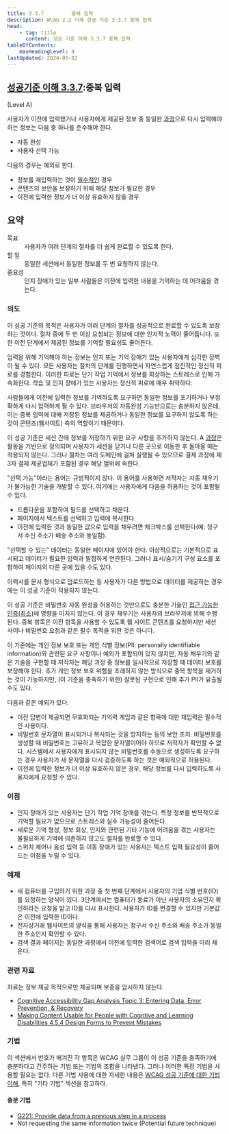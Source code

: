 ```yaml
---
title: 3.3.7         중복 입력
description: WCAG 2.2 이해 성공 기준 3.3.7 중복 입력
head:
    - tag: title
      content: 성공 기준 이해 3.3.7 중복 입력
tableOfContents:
    maxHeadingLevel: 4
lastUpdated: 2024-05-02
---
```



## [성공기준 이해 3.3.7](https://w3.org/TR/WCAG22#redundant-entry):중복 입력 

(Level A)

<Card title="성공 기준(SC)"></Card>

사용자가 이전에 입력했거나 사용자에게 제공된 정보 중 동일한 [과정](../../../glossary/process)으로 다시 입력해야 하는 정보는 다음 중 하나를 준수해야 한다.

*   자동 완성
*   사용자 선택 가능

다음의 경우는 예외로 한다.

*   정보를 재입력하는 것이 [필수적인](../../../glossary/essential) 경우
*   콘텐츠의 보안을 보장하기 위해 해당 정보가 필요한 경우
*   이전에 입력한 정보가 더 이상 유효하지 않을 경우

## 요약

<dl>
<dt>목표</dt>
<dd>사용자가 여러 단계의 절차를 더 쉽게 완료할 수 있도록 한다.</dd>
<dt>할 일</dt>
<dd>동일한 세션에서 동일한 정보를 두 번 요청하지 않는다.</dd>
<dt>중요성</dt>
<dd>인지 장애가 있는 일부 사람들은 이전에 입력한 내용을 기억하는 데 어려움을 겪는다.</dd>
</dl>

### 의도

이 성공 기준의 목적은 사용자가 여러 단계의 절차를 성공적으로 완료할 수 있도록 보장하는 것이다. 절차 중에 두 번 이상 요청되는 정보에 대한 인지적 노력이 줄어듭니다. 또한 이전 단계에서 제공된 정보를 기억할 필요성도 줄어든다.

입력을 위해 기억해야 하는 정보는 인지 또는 기억 장애가 있는 사용자에게 심각한 장벽이 될 수 있다. 모든 사용자는 절차의 단계를 진행하면서 자연스럽게 점진적인 정신적 피로를 경험한다. 이러한 피로는 단기 작업 기억에서 정보를 회상하는 스트레스로 인해 가속화한다. 학습 및 인지 장애가 있는 사용자는 정신적 피로에 매우 취약하다.

사람들에게 이전에 입력한 정보를 기억하도록 요구하면 동일한 정보를 포기하거나 부정확하게 다시 입력하게 될 수 있다. 브라우저의 자동완성 기능만으로는 충분하지 않은데, 이는 중복 입력에 대해 저장된 정보를 제공하거나 동일한 정보를 요구하지 않도록 하는 것이 콘텐츠(웹사이트) 측의 역할이기 때문이다.

이 성공 기준은 세션 간에 정보를 저장하기 위한 요구 사항을 추가하지 않는다. A [과정](../../../glossary/process)은 활동을 기반으로 정의되며 사용자가 세션을 닫거나 다른 곳으로 이동한 후 돌아올 때는 적용되지 않는다. 그러나 절차는 여러 도메인에 걸쳐 실행될 수 있으므로 결제 과정에 제3자 결제 제공업체가 포함된 경우 해당 범위에 속한다.

"선택 가능"이라는 용어는 규범적이지 않다. 이 용어를 사용하면 저작자는 자동 채우기가 불가능한 기술을 개발할 수 있다. 여기에는 사용자에게 다음을 허용하는 것이 포함될 수 있다.

*   드롭다운을 포함하여 필드를 선택하고 채운다.
*   페이지에서 텍스트를 선택하고 입력에 복사한다.
*   이전에 입력한 것과 동일한 값으로 입력을 채우려면 체크박스를 선택한다(예: 청구서 수신 주소가 배송 주소와 동일함).

"선택할 수 있는" 데이터는 동일한 페이지에 있어야 한다. 이상적으로는 기본적으로 표시되고 데이터가 필요한 입력과 밀접하게 연관된다. 그러나 표시/숨기기 구성 요소를 포함하여 페이지의 다른 곳에 있을 수도 있다.

이력서를 문서 형식으로 업로드하는 등 사용자가 다른 방법으로 데이터를 제공하는 경우에는 이 성공 기준이 적용되지 않는다.

이 성공 기준은 비밀번호 자동 완성을 허용하는 것만으로도 충분한 기술인 [접근 가능한 인증(최소)](accessible-authentication-minimum.html)에 영향을 미치지 않는다. 이 경우 채우기는 사용자의 브라우저에 의해 수행된다. 중복 항목은 이전 항목을 사용할 수 있도록 웹 사이트 콘텐츠를 요청하지만 세션 사이나 비밀번호 요청과 같은 필수 목적을 위한 것은 아니다.

이 기준에는 개인 정보 보호 또는 개인 식별 정보(PII: personally identifiable information)와 관련된 요구 사항이나 예외가 포함되어 있지 않지만, 자동 채우기와 같은 기술을 구현할 때 저작자는 해당 과정 중 정보를 일시적으로 저장할 때 데이터 보호를 보장해야 한다. 추가 개인 정보 보호 위험을 초래하지 않는 방식으로 중복 항목을 제거하는 것이 가능하지만, (이 기준을 충족하기 위한) 잘못된 구현으로 인해 추가 PII가 유출될 수도 있다.

다음과 같은 예외가 있다.

*   이전 답변이 제공되면 무효화되는 기억력 게임과 같은 항목에 대한 재입력은 필수적인 사용이다.
*   비밀번호 문자열이 표시되거나 복사되는 것을 방지하는 등의 보안 조치. 비밀번호를 생성할 때 비밀번호는 고유하고 복잡한 문자열이어야 하므로 저작자가 확인할 수 없다. 시스템에서 사용자에게 표시되지 않는 비밀번호를 수동으로 생성하도록 요구하는 경우 사용자가 새 문자열을 다시 검증하도록 하는 것은 예외적으로 허용된다.
*   이전에 입력한 정보가 더 이상 유효하지 않은 경우, 해당 정보를 다시 입력하도록 사용자에게 요청할 수 있다.

### 이점

*   인지 장애가 있는 사용자는 단기 작업 기억 장애를 겪는다. 특정 정보를 반복적으로 기억할 필요가 없으므로 스트레스와 실수 가능성이 줄어든다.
*   새로운 기억 형성, 정보 회상, 인지와 관련된 기타 기능에 어려움을 겪는 사용자는 불필요하게 기억에 의존하지 않고도 절차를 완료할 수 있다.
*   스위치 제어나 음성 입력 등 이동 장애가 있는 사용자는 텍스트 입력 필요성이 줄어드는 이점을 누릴 수 있다.

### 예제

*   새 컴퓨터를 구입하기 위한 과정 중 첫 번째 단계에서 사용자의 기업 식별 번호(ID)를 요청하는 양식이 있다. 3단계에서는 컴퓨터가 동료가 아닌 사용자의 소유인지 확인하라는 요청을 받고 ID를 다시 표시한다. 사용자가 ID를 변경할 수 있지만 기본값은 이전에 입력한 ID이다.
*   전자상거래 웹사이트의 양식을 통해 사용자는 청구서 수신 주소와 배송 주소가 동일한 주소인지 확인할 수 있다.
*   검색 결과 페이지는 동일한 과정에서 이전에 입력한 검색어로 검색 입력을 미리 채운다.

### 관련 자료

자료는 정보 제공 목적으로만 제공되며 보증을 암시하지 않는다.

*   [Cognitive Accessibility Gap Analysis Topic 3: Entering Data, Error Prevention, & Recovery](https://www.w3.org/TR/coga-gap-analysis/#table3)
*   [Making Content Usable for People with Cogntive and Learning Disabilities 4.5.4 Design Forms to Prevent Mistakes](https://www.w3.org/TR/coga-usable/#design-forms-to-prevent-mistakes-pattern)

### 기법

이 섹션에서 번호가 매겨진 각 항목은 WCAG 실무 그룹이 이 성공 기준을 충족하기에 충분하다고 간주하는 기법 또는 기법의 조합을 나타낸다. 그러나 이러한 특정 기법을 사용할 필요는 없다. 다른 기법 사용에 대한 자세한 내용은 [WCAG 성공 기준에 대한 기법 이해](../understanding-techniques), 특히 "기타 기법" 섹션을 참고하라.

#### 충분 기법

*   [G221: Provide data from a previous step in a process](https://www.w3.org/WAI/WCAG22/Techniques/general/G221)
*   Not requesting the same information twice (Potential future technique)

